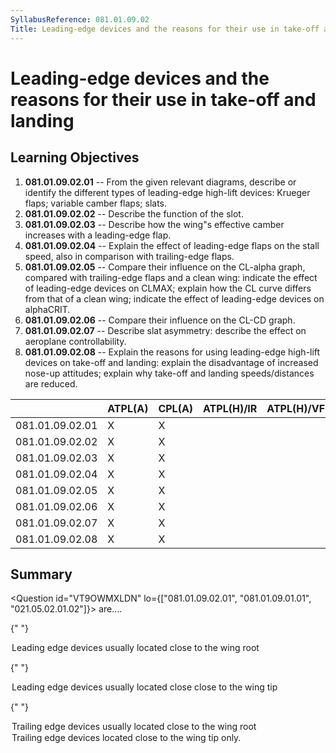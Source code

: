 ```yaml
---
SyllabusReference: 081.01.09.02
Title: Leading-edge devices and the reasons for their use in take-off and landing
---
```


# Leading-edge devices and the reasons for their use in take-off and landing

## Learning Objectives

1.  **081.01.09.02.01** -- From the given relevant diagrams, describe or identify
    the different types of leading-edge high-lift devices: Krueger flaps;
    variable camber flaps; slats.
2.  **081.01.09.02.02** -- Describe the function of the slot.
3.  **081.01.09.02.03** -- Describe how the wing"s effective camber increases
    with a leading-edge flap.
4.  **081.01.09.02.04** -- Explain the effect of leading-edge flaps on the stall
    speed, also in comparison with trailing-edge flaps.
5.  **081.01.09.02.05** -- Compare their influence on the CL-alpha graph,
    compared with trailing-edge flaps and a clean wing: indicate the effect of
    leading-edge devices on CLMAX; explain how the CL curve differs from that of
    a clean wing; indicate the effect of leading-edge devices on alphaCRIT.
6.  **081.01.09.02.06** -- Compare their influence on the CL-CD graph.
7.  **081.01.09.02.07** -- Describe slat asymmetry: describe the effect on
    aeroplane controllability.
8.  **081.01.09.02.08** -- Explain the reasons for using leading-edge high-lift
    devices on take-off and landing: explain the disadvantage of increased
    nose-up attitudes; explain why take-off and landing speeds/distances are
    reduced.

|                 | ATPL(A) | CPL(A) | ATPL(H)/IR | ATPL(H)/VFR | CPL(H) | IR  | CBIR(A) |
| --------------- | ------- | ------ | ---------- | ----------- | ------ | --- | ------- |
| 081.01.09.02.01 | X       | X      |            |             |        |     |         |
| 081.01.09.02.02 | X       | X      |            |             |        |     |         |
| 081.01.09.02.03 | X       | X      |            |             |        |     |         |
| 081.01.09.02.04 | X       | X      |            |             |        |     |         |
| 081.01.09.02.05 | X       | X      |            |             |        |     |         |
| 081.01.09.02.06 | X       | X      |            |             |        |     |         |
| 081.01.09.02.07 | X       | X      |            |             |        |     |         |
| 081.01.09.02.08 | X       | X      |            |             |        |     |         |

## Summary

<Question id="VT9OWMXLDN" lo={["081.01.09.02.01", "081.01.09.01.01", "021.05.02.01.02"]}>
  <Text variant="oneCorrect">
    <Subject /> are....
  </Text>

{" "}

<Option subject={[["Krueger Flaps"]]}>
  Leading edge devices usually located close to the wing root
</Option>

{" "}

<Option subject={[["Slats"]]}>
  Leading edge devices usually located close close to the wing tip
</Option>

{" "}

<Option subject={[["Fowler Flaps"]]}>
  Trailing edge devices usually located close to the wing root
</Option>

  <Option>Trailing edge devices located close to the wing tip only.</Option>
</Question>
